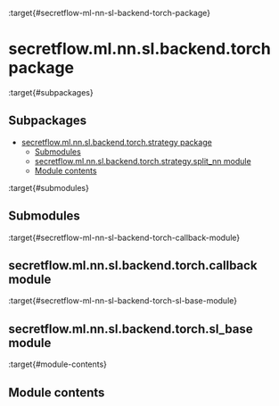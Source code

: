 :target{#secretflow-ml-nn-sl-backend-torch-package}

# secretflow\.ml.nn.sl.backend.torch package

:target{#subpackages}

## Subpackages

<TableOfContents>


  - [secretflow.ml.nn.sl.backend.torch.strategy package](secretflow.ml.nn.sl.backend.torch.ml.nn.sl.backend.torch.strategy.mdx)
    - [Submodules](secretflow.ml.nn.sl.backend.torch.ml.nn.sl.backend.torch.strategy.mdx#submodules)
    - [secretflow.ml.nn.sl.backend.torch.strategy.split\_nn module](secretflow.ml.nn.sl.backend.torch.ml.nn.sl.backend.torch.strategy.mdx#secretflow-ml-nn-sl-backend-torch-strategy-split-nn-module)
    - [Module contents](secretflow.ml.nn.sl.backend.torch.ml.nn.sl.backend.torch.strategy.mdx#module-contents)
</TableOfContents>

:target{#submodules}

## Submodules

:target{#secretflow-ml-nn-sl-backend-torch-callback-module}

## secretflow\.ml.nn.sl.backend.torch.callback module

:target{#secretflow-ml-nn-sl-backend-torch-sl-base-module}

## secretflow\.ml.nn.sl.backend.torch.sl\_base module

:target{#module-contents}

## Module contents

